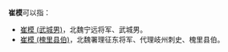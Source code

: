 '''崔模'''可以指：
*[[崔模_(武城男)|崔模 (武城男)]]，北魏宁远将军、武城男。
*[[崔模_(槐里县伯)|崔模 (槐里县伯)]]，北魏署理征东将军、代理岐州刺史、槐里县伯。

{{消歧义|C冲|cat=二字崔姓人名消歧义}}